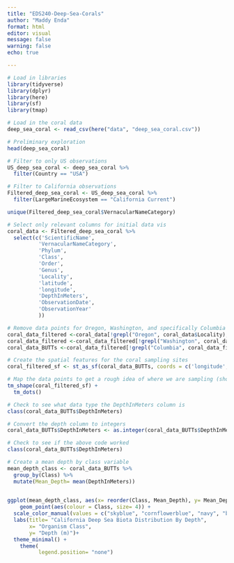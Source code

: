 ```yaml
---
title: "EDS240-Deep-Sea-Corals"
author: "Maddy Enda"
format: html
editor: visual
message: false
warning: false
echo: true

---
```


```r
# Load in libraries
library(tidyverse)
library(dplyr)
library(here)
library(sf)
library(tmap)
```

```r
# Load in the coral data
deep_sea_coral <- read_csv(here("data", "deep_sea_coral.csv"))
```

```r
# Preliminary exploration
head(deep_sea_coral)
```
```r
# Filter to only US observations
US_deep_sea_coral <- deep_sea_coral %>%
  filter(Country == "USA")

# Filter to California observations
Filtered_deep_sea_coral <- US_deep_sea_coral %>%
  filter(LargeMarineEcosystem == "California Current")

unique(Filtered_deep_sea_coral$VernacularNameCategory)
```


```r
# Select only relevant columns for initial data vis
coral_data <- Filtered_deep_sea_coral %>%
  select(c('ScientificName',
          'VernacularNameCategory',
          'Phylum',
          'Class',
          'Order',
          'Genus',
          'Locality',
          'latitude',
          'longitude',
          'DepthInMeters',
          'ObservationDate',
          'ObservationYear'
          ))
```

```r
# Remove data points for Oregon, Washington, and specifically Columbia river data
coral_data_filtered <-coral_data[!grepl("Oregon", coral_data$Locality),]
coral_data_filtered <-coral_data_filtered[!grepl("Washington", coral_data_filtered$Locality),]
coral_data_BUTTs <-coral_data_filtered[!grepl("Columbia", coral_data_filtered$Locality),]
```

```r
# Create the spatial features for the coral sampling sites
coral_filtered_sf <- st_as_sf(coral_data_BUTTs, coords = c('longitude', 'latitude'))

# Map the data points to get a rough idea of where we are sampling (should give us the outline of California)
tm_shape(coral_filtered_sf) +
  tm_dots()
```

```r
# Check to see what data type the DepthInMeters column is
class(coral_data_BUTTs$DepthInMeters)

# Convert the depth column to integers
coral_data_BUTTs$DepthInMeters <- as.integer(coral_data_BUTTs$DepthInMeters)
```

```r
# Check to see if the above code worked 
class(coral_data_BUTTs$DepthInMeters)

# Create a mean depth by class variable
mean_depth_class <- coral_data_BUTTs %>%
  group_by(Class) %>%
  mutate(Mean_Depth= mean(DepthInMeters))
  
```


```r
ggplot(mean_depth_class, aes(x= reorder(Class, Mean_Depth), y= Mean_Depth)) +
    geom_point(aes(colour = Class, size= 4)) +
  scale_color_manual(values = c("skyblue", "cornflowerblue", "navy", "blue3", "cornflowerblue","skyblue","blue3" ))+
  labs(title= "California Deep Sea Biota Distribution By Depth",
       x= "Organism Class",
       y= "Depth (m)")+
  theme_minimal() +
    theme(
          legend.position= "none") 
```

```r

```


